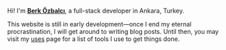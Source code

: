 Hi! I'm [**Berk Özbalcı**](/about), a full-stack developer in Ankara, Turkey.

This website is still in early development—once I end my eternal procrastination, I will get around to writing blog posts. Until then, you may visit my [uses](/uses) page for a list of tools I use to get things done.
